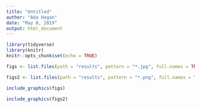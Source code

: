 ```yaml
---
title: "Untitled"
author: "Ada Hagan"
date: "May 8, 2019"
output: html_document
---
```


```r
library(tidyverse)
library(knitr)
knitr::opts_chunk$set(echo = TRUE)

figs <- list.files(path = "results", pattern = "*.jpg", full.names = TRUE)

figs2 <- list.files(path = "results", pattern = "*.png", full.names = TRUE)

```

```r
include_graphics(figs)
```


```r
include_graphics(figs2)
```